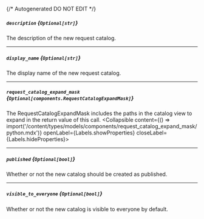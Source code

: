 {/* Autogenerated DO NOT EDIT  */}

##### `description` *{`Optional[str]`}*
The description of the new request catalog.

---
##### `display_name` *{`Optional[str]`}*
The display name of the new request catalog.

---
##### `request_catalog_expand_mask` *{`Optional[components.RequestCatalogExpandMask]`}*
The RequestCatalogExpandMask includes the paths in the catalog view to expand in the return value of this call.
<Collapsible content={() => import('/content/types/models/components/request_catalog_expand_mask/python.mdx')} openLabel={Labels.showProperties} closeLabel={Labels.hideProperties}>
</Collapsible>

---
##### `published` *{`Optional[bool]`}*
Whether or not the new catalog should be created as published.

---
##### `visible_to_everyone` *{`Optional[bool]`}*
Whether or not the new catalog is visible to everyone by default.


